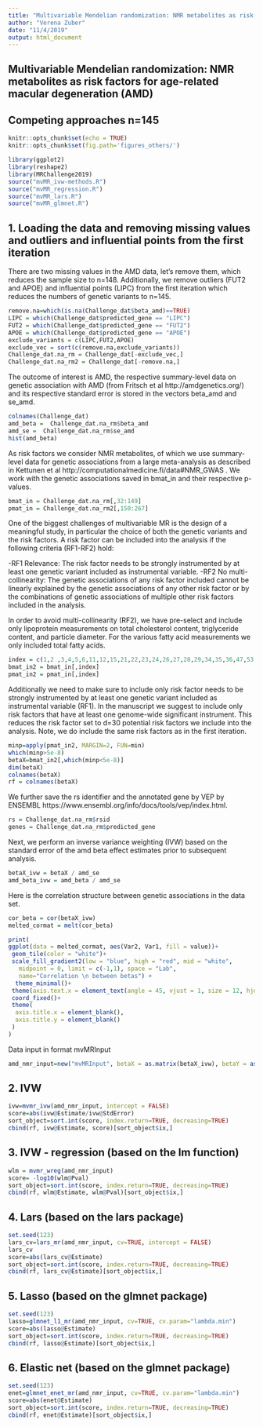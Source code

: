 ```yaml
---
title: "Multivariable Mendelian randomization: NMR metabolites as risk factors for age-related macular degeneration (AMD)"
author: "Verena Zuber"
date: "11/4/2019"
output: html_document
---
```



## Multivariable Mendelian randomization: NMR metabolites as risk factors for age-related macular degeneration (AMD)
## Competing approaches n=145



```r
knitr::opts_chunk$set(echo = TRUE)
knitr::opts_chunk$set(fig.path='figures_others/')
```




```r
library(ggplot2)
library(reshape2)
library(MRChallenge2019)
source("mvMR_ivw-methods.R")
source("mvMR_regression.R")
source("mvMR_lars.R")
source("mvMR_glmnet.R")
```



## 1. Loading the data and removing missing values and outliers and influential points from the first iteration 

There are two missing values in the AMD data, let's remove them, which reduces the sample size to n=148. Additionally, we remove outliers (FUT2 and APOE) and influential points (LIPC) from the first iteration which reduces the numbers of genetic variants to n=145.
```r
remove.na=which(is.na(Challenge_dat$beta_amd)==TRUE)
LIPC = which(Challenge_dat$predicted_gene == "LIPC")
FUT2 = which(Challenge_dat$predicted_gene == "FUT2")
APOE = which(Challenge_dat$predicted_gene == "APOE")
exclude_variants = c(LIPC,FUT2,APOE)
exclude_vec = sort(c(remove.na,exclude_variants))
Challenge_dat.na_rm = Challenge_dat[-exclude_vec,]
Challenge_dat.na_rm2 = Challenge_dat[-remove.na,]
```


The outcome of interest is AMD, the respective summary-level data on genetic association with AMD (from Fritsch et al http://amdgenetics.org/) and its respective standard error is stored in the vectors beta_amd and se_amd. 
```r
colnames(Challenge_dat)
amd_beta =  Challenge_dat.na_rm$beta_amd
amd_se =  Challenge_dat.na_rm$se_amd
hist(amd_beta)
```


As risk factors we consider NMR metabolites, of which we use summary-level data for genetic associations from a large meta-analysis as described in Kettunen et al
http://computationalmedicine.fi/data#NMR_GWAS . We work with the genetic associations saved in bmat_in and their respective p-values.
```r
bmat_in = Challenge_dat.na_rm[,32:149]
pmat_in = Challenge_dat.na_rm2[,150:267]
```


One of the biggest challenges of multivariable MR is the design of a meaningful study, in particular the choice of both the genetic variants and the risk factors. 
A risk factor can be included into the analysis if the following criteria (RF1-RF2) hold:

-RF1 Relevance: The risk factor needs to be strongly instrumented by at least one genetic variant included as instrumental variable.
-RF2 No multi-collinearity: The genetic associations of any risk factor included cannot be linearly explained by the genetic associations of any other risk factor or by the combinations of genetic associations of multiple other risk factors included in the analysis.

In order to avoid multi-collinearity (RF2), we have pre-select and include only lipoprotein measurements on total cholesterol content, triglyceride content, and particle diameter. For the various fatty acid measurements we only included total fatty acids.
```r
index = c(1,2 ,3,4,5,6,11,12,15,21,22,23,24,26,27,28,29,34,35,36,47,53,55,56,57,58,59,70,76,79,80,83,84,87,92,93,94,95,96,97,98,99,100,101,102,108,111,115,118)
bmat_in2 = bmat_in[,index]
pmat_in2 = pmat_in[,index]
```


Additionally we need to make sure to include only risk factor needs to be strongly instrumented by at least one genetic variant included as instrumental variable (RF1). In the manuscript we suggest to include only risk factors that have at least one genome-wide significant instrument. This reduces the risk factor set to d=30 potential risk factors we include into the analysis. Note, we do include the same risk factors as in the first iteration.
```r
minp=apply(pmat_in2, MARGIN=2, FUN=min)
which(minp>5e-8)
betaX=bmat_in2[,which(minp<5e-8)]
dim(betaX)
colnames(betaX)
rf = colnames(betaX)
```


We further save the rs identifier and the annotated gene by VEP by ENSEMBL https://www.ensembl.org/info/docs/tools/vep/index.html.
```r
rs = Challenge_dat.na_rm$rsid
genes = Challenge_dat.na_rm$predicted_gene
```


Next, we perform an inverse variance weighting (IVW) based on the standard error of the amd beta effect estimates prior to subsequent analysis.
```r
betaX_ivw = betaX / amd_se
amd_beta_ivw = amd_beta / amd_se
```


Here is the correlation structure between genetic associations in the data set.
```r
cor_beta = cor(betaX_ivw)
melted_cormat = melt(cor_beta)

print(
ggplot(data = melted_cormat, aes(Var2, Var1, fill = value))+
 geom_tile(color = "white")+
 scale_fill_gradient2(low = "blue", high = "red", mid = "white", 
   midpoint = 0, limit = c(-1,1), space = "Lab", 
   name="Correlation \n between betas") +
  theme_minimal()+ 
 theme(axis.text.x = element_text(angle = 45, vjust = 1, size = 12, hjust = 1))+
 coord_fixed()+
 theme(
  axis.title.x = element_blank(),
  axis.title.y = element_blank()
 )
)

```


Data input in format mvMRInput
```r
amd_nmr_input=new("mvMRInput", betaX = as.matrix(betaX_ivw), betaY = as.matrix(amd_beta_ivw), snps=rs, exposure=rf, outcome = "AMD")
```


## 2. IVW

```r
ivw=mvmr_ivw(amd_nmr_input, intercept = FALSE)
score=abs(ivw@Estimate/ivw@StdError)
sort_object=sort.int(score, index.return=TRUE, decreasing=TRUE)
cbind(rf, ivw@Estimate, score)[sort_object$ix,]
```


## 3. IVW - regression (based on the lm function)

```r
wlm = mvmr_wreg(amd_nmr_input)
score= -log10(wlm@Pval)
sort_object=sort.int(score, index.return=TRUE, decreasing=TRUE)
cbind(rf, wlm@Estimate, wlm@Pval)[sort_object$ix,]
```




## 4. Lars (based on the lars package)

```r
set.seed(123)
lars_cv=lars_mr(amd_nmr_input, cv=TRUE, intercept = FALSE)
lars_cv		
score=abs(lars_cv@Estimate)
sort_object=sort.int(score, index.return=TRUE, decreasing=TRUE)
cbind(rf, lars_cv@Estimate)[sort_object$ix,] 
```



## 5. Lasso (based on the glmnet package)

```r
set.seed(123)
lasso=glmnet_l1_mr(amd_nmr_input, cv=TRUE, cv.param="lambda.min")			
score=abs(lasso@Estimate)
sort_object=sort.int(score, index.return=TRUE, decreasing=TRUE)
cbind(rf, lasso@Estimate)[sort_object$ix,] 
```



## 6. Elastic net  (based on the glmnet package)

```r
set.seed(123)
enet=glmnet_enet_mr(amd_nmr_input, cv=TRUE, cv.param="lambda.min")			
score=abs(enet@Estimate)
sort_object=sort.int(score, index.return=TRUE, decreasing=TRUE)
cbind(rf, enet@Estimate)[sort_object$ix,] 
```




<!--
require(knitr)
require(markdown)
knit("run-other-methods-AMD-n145.Rmd")
markdownToHTML('run-other-methods-AMD-n145.md', 'run-other-methods-AMD-n145.html', options=c("use_xhml"))
-->

